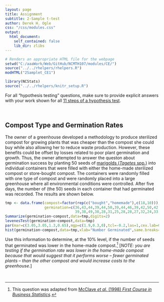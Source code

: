 ```yaml
---
layout: page
title: Assignment
subtitle: 2-Sample t-test
author: Derek H. Ogle
css: "/css/modules.css"
output:
  html_document:
    self_contained: false
    lib_dir: zlibs
---
```


```r
# Renders an appropriate HTML file for the webpage
setwd("C:/aaaWork/Web/GitHub/NCMTH107/modules/CE/")
source("../../rhelpers/rhelpers.R")
modHTML("2Samplet_CE1")
```

```r
library(NCStats)
source("../../rhelpers/knitr_setup.R")
```

<div class="alert alert-success">For all "hypothesis testing" questions, make sure to provide explicit answers with your work shown for all <a href="../11-steps">11 steps of a hypothesis test</a>.
</div>

<br>

## Compost Type and Germination Rates
The owner of a greenhouse developed a methodology to produce sterilized compost for growing plants that was cheaper than the compost she could buy while also allowing her to reduce waste production. However, these benefits could be offset by losses related to poor plant germination and growth. Thus, the owner attempted to answer the queston about germination success by planting 50 seeds of [marigolds (*Tagetes* spp.)](https://en.wikipedia.org/wiki/Tagetes) into individual containers that were filled with either the home-made sterilized compost or store-bought compost. The containers were randomly filled with one type of compost and were randomly placed into a large greenhouse where all environmental conditions were controlled. After five days, the number of (the 50) seeds in each container that had germinated was recorded. The results are shown below.

```r
tmp <- data.frame(compost=factor(rep(c("bought","homemade"),c(18,10))),
                  germination=c(36,43,44,39,44,50,39,44,46,39,42,50,42,46,
                                39,38,49,38,28,31,25,28,28,27,32,24,33,33))
Summarize(germination~compost,data=tmp,digits=2)
levenesTest(germination~compost,data=tmp)
par(mar=c(3.05,3.05,1.3,0.65),mgp=c(1.9,0.3,0),tcl=-0.2,las=1,cex.lab=0.95,cex.axis=0.9)
hist(germination~compost,data=tmp,xlab="Number Germinated",same.breaks=FALSE)
```

Use this information to determine, at the 10% level, if the number of seeds that germinated was lower in the home-made compost.[^1] [*NOTE: you are testing if the germination rate was lower in the home-made compost because that would suggest that it performs worse -- fewer germinated plants -- than the other compost and would increase costs to the greenhouse.*]

&nbsp;

[^1]: This question was adapted from [McClave *et al.* (1998) *First Course in Business Statistics*](http://www.amazon.com/First-Course-Business-Statistics-TEXT/dp/B000MLT2MY/).
